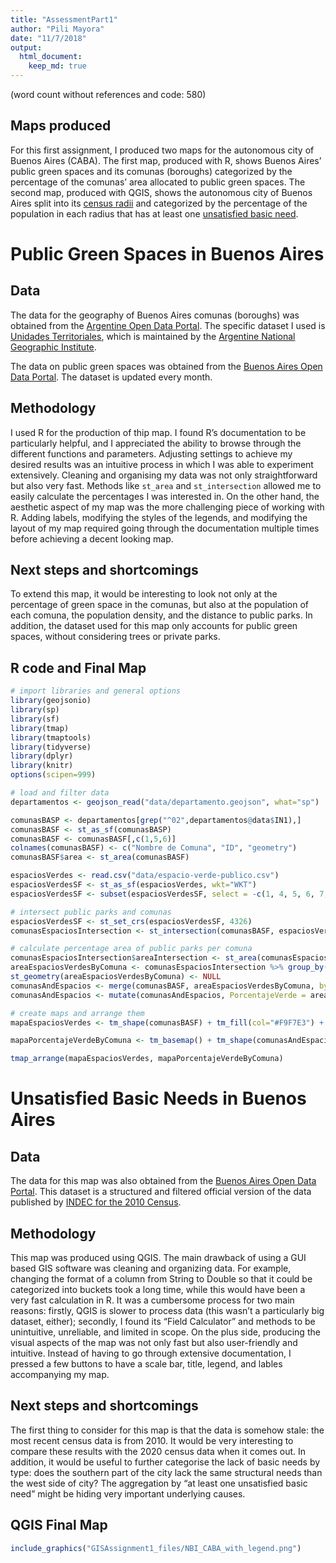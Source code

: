 ```yaml
---
title: "AssessmentPart1"
author: "Pili Mayora"
date: "11/7/2018"
output: 
  html_document:
    keep_md: true
---
```


(word count without references and code: 580)

## Maps produced

For this first assignment, I produced two maps for the autonomous city of Buenos Aires (CABA). 
The first map, produced with R, shows Buenos Aires' public green spaces and its comunas (boroughs) categorized by the percentage of the comunas' area allocated to public green spaces.
The second map, produced with QGIS, shows the autonomous city of Buenos Aires split into its [census radii](https://www.indec.gov.ar/codgeo.asp) and categorized by the percentage of the population in each radius that has at least one [unsatisfied basic need](https://www.indec.gob.ar/nivel4_default.asp?id_tema_1=4&id_tema_2=27&id_tema_3=66).

# Public Green Spaces in Buenos Aires

## Data

The data for the geography of Buenos Aires comunas (boroughs) was obtained from the [Argentine Open Data Portal](http://datos.gob.ar). The specific dataset I used is [Unidades Territoriales](http://datos.gob.ar/dataset/ign-unidades-territoriales), which is maintained by the [Argentine National Geographic Institute](http://ign.gob.ar).

The data on public green spaces was obtained from the [Buenos Aires Open Data Portal](https://data.buenosaires.gob.ar/dataset/espacios-verdes). The dataset is updated every month.

## Methodology

I used R for the production of thip map. I found R's documentation to be particularly helpful, and I appreciated the ability to browse through the different functions and parameters. Adjusting settings to achieve my desired results was an intuitive process in which I was able to experiment extensively.
Cleaning and organising my data was not only straightforward but also very fast. Methods like `st_area` and `st_intersection` allowed me to easily calculate the percentages I was interested in.
On the other hand, the aesthetic aspect of my map was the more challenging piece of working with R. Adding labels, modifying the styles of the legends, and modifying the layout of my map required going through the documentation multiple times before achieving a decent looking map.

## Next steps and shortcomings

To extend this map, it would be interesting to look not only at the percentage of green space in the comunas, but also at the population of each comuna, the population density, and the distance to public parks. In addition, the dataset used for this map only accounts for public green spaces, without considering trees or private parks.

## R code and Final Map

```r
# import libraries and general options
library(geojsonio)
library(sp)
library(sf)
library(tmap)
library(tmaptools)
library(tidyverse)
library(dplyr)
library(knitr)
options(scipen=999)
```

```r
# load and filter data
departamentos <- geojson_read("data/departamento.geojson", what="sp")

comunasBASP <- departamentos[grep("^02",departamentos@data$IN1),]
comunasBASF <- st_as_sf(comunasBASP)
comunasBASF <- comunasBASF[,c(1,5,6)]
colnames(comunasBASF) <- c("Nombre de Comuna", "ID", "geometry")
comunasBASF$area <- st_area(comunasBASF)

espaciosVerdes <- read.csv("data/espacio-verde-publico.csv")
espaciosVerdesSF <- st_as_sf(espaciosVerdes, wkt="WKT")
espaciosVerdesSF <- subset(espaciosVerdesSF, select = -c(1, 4, 5, 6, 7, 8, 9, 10, 11, 12, 13, 14, 15, 16, 18:21, 25:31))
```

```r
# intersect public parks and comunas
espaciosVerdesSF <- st_set_crs(espaciosVerdesSF, 4326)
comunasEspaciosIntersection <- st_intersection(comunasBASF, espaciosVerdesSF)
```

```r
# calculate percentage area of public parks per comuna
comunasEspaciosIntersection$areaIntersection <- st_area(comunasEspaciosIntersection$geometry)
areaEspaciosVerdesByComuna <- comunasEspaciosIntersection %>% group_by(Nombre.de.Comuna) %>% summarise(areaIntersection = sum(areaIntersection))
st_geometry(areaEspaciosVerdesByComuna) <- NULL
comunasAndEspacios <- merge(comunasBASF, areaEspaciosVerdesByComuna, by.x="Nombre de Comuna", by.y="Nombre.de.Comuna")
comunasAndEspacios <- mutate(comunasAndEspacios, PorcentajeVerde = areaIntersection * 100 / area)
```

```r
# create maps and arrange them
mapaEspaciosVerdes <- tm_shape(comunasBASF) + tm_fill(col="#F9F7E3") + tm_borders(lwd=0.5) + tm_shape(espaciosVerdesSF) + tm_fill(col="#43AB5D") + tm_borders(lwd=0) + tm_layout(title="Public Green Spaces in Buenos Aires", title.size = 0.80) + tm_compass(position = c("left", "bottom")) + tm_scale_bar(position=c("center","bottom"))

mapaPorcentajeVerdeByComuna <- tm_basemap() + tm_shape(comunasAndEspacios) + tm_polygons("PorcentajeVerde", palette="Greens", lwd=0.5, title="Percentage",  legend.format=list(fun=function(x) paste0(formatC(x, digits=0, format="f"), "%"))) + tm_legend(position=c(0.70, "bottom")) + tm_layout(title = "Percentage of Comuna's Area Allocated to Green Space", title.size = 0.80, inner.margins = 0.05) + tm_compass(position = c("left", "bottom")) + tm_scale_bar(position=c("center","bottom"))

tmap_arrange(mapaEspaciosVerdes, mapaPorcentajeVerdeByComuna)
```

# Unsatisfied Basic Needs in Buenos Aires

## Data

The data for this map was also obtained from the [Buenos Aires Open Data Portal](https://data.buenosaires.gob.ar/dataset/informacion-censal-por-radio). This dataset is a structured and filtered official version of the data published by [INDEC for the 2010 Census](https://www.indec.gov.ar/nivel4_default.asp?id_tema_1=2&id_tema_2=41&id_tema_3=135).

## Methodology

This map was produced using QGIS. 
The main drawback of using a GUI based GIS software was cleaning and organizing data. For example, changing the format of a column from String to Double so that it could be categorized into buckets took a long time, while this would have been a very fast calculation in R. It was a cumbersome process for two main reasons: firstly, QGIS is slower to process data (this wasn't a particularly big dataset, either); secondly, I found its "Field Calculator" and methods to be unintuitive, unreliable, and limited in scope.
On the plus side, producing the visual aspects of the map was not only fast but also user-friendly and intuitive. Instead of having to go through extensive documentation, I pressed a few buttons to have a scale bar, title, legend, and lables accompanying my map.

## Next steps and shortcomings

The first thing to consider for this map is that the data is somehow stale: the most recent census data is from 2010. It would be very interesting to compare these results with the 2020 census data when it comes out. In addition, it would be useful to further categorise the lack of basic needs by type: does the southern part of the city lack the same structural needs than the west side of city? The aggregation by "at least one unsatisfied basic need" might be hiding very important underlying causes.

## QGIS Final Map

```r
include_graphics("GISAssignment1_files/NBI_CABA_with_legend.png")
```
